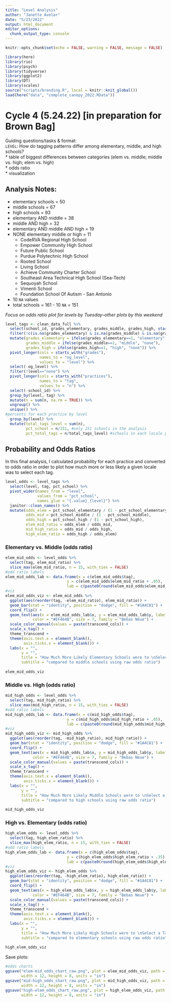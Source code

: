 ```yaml
---
title: "Level Analysis"
author: "Janette Avelar"
date: "5/23/2022"
output: html_document
editor_options: 
  chunk_output_type: console
---
```


```r
knitr::opts_chunk$set(echo = FALSE, warning = FALSE, message = FALSE)
```

```r
library(here)
library(rio)
library(psych)
library(tidyverse)
library(ggplot2)
library(DT)
library(scales)
source("scripts/branding.R", local = knitr::knit_global())
load(here("data", "complete_canopy_2022.RData"))
```

# Cycle 4 (5.24.22) [in preparation for Brown Bag]

Guiding questions/tasks & format:  
`LEVEL`: How do tagging patterns differ among elementary, middle, and high schools?  
* table of biggest differences between categories (elem vs. middle; middle vs. high; elem vs. high)  
* odds ratio  
* visualization  

## Analysis Notes:  
* elementary schools = 50  
* middle schools = 67  
* high schools = 93  
* elementary AND middle = 38  
* middle AND high = 32  
* elementary AND middle AND high = 19  
* NONE elementary middle or high = 11  
    * CodeRVA Regional High School   
    * Empower Community High School  
    * Future Public School  
    * Purdue Polytechnic High School  
    * Rooted School  
    * Living School  
    * Achieve Community Charter School  
    * Southeast Area Technical High School (Sea-Tech)  
    * Sequoyah School  
    * Vimenti School  
    * Foundation School Of Autism - San Antonio  
* 10 `NA` values
* total schools = 161 - 10 `NA` = 151


*Focus on odds ratio plot for levels by Tuesday--other plots by this weekend*

```r
level_tags <- clean_data_full %>% 
  select(school_id, grades_elementary, grades_middle, grades_high, starts_with("practices")) %>% 
  filter(!c(is.na(grades_elementary) & is.na(grades_middle) & is.na(grades_high))) %>% 
  mutate(grades_elementary = ifelse(grades_elementary==1, "elementary", "none"),
         grades_middle = ifelse(grades_middle==1, "middle", "none"),
         grades_high = ifelse(grades_high==1, "high", "none")) %>% 
  pivot_longer(cols = starts_with("grades"),
               names_to = "og_level",
               values_to = "level") %>% 
  select(-og_level) %>% 
  filter(!level=="none") %>% 
  pivot_longer(cols = starts_with("practices"),
               names_to = "tag",
               values_to = "n") %>% 
  select(-school_id) %>% 
  group_by(level, tag) %>% 
  mutate(n = sum(n, na.rm = TRUE)) %>% 
  ungroup() %>% 
  unique() %>% 
#percents for each practice by level
  group_by(level) %>% 
  mutate(total_tags_level = sum(n),
         pct_school = n/151, #only 151 schools in the analysis
         pct_total_tags = n/total_tags_level) #schools in each locale per tag / total tags in locale - ignore for odds
```

## Probability and Odds Ratios

In this final analysis, I calculated probability for each practice and converted to odds ratio in order to plot how much more or less likely a given locale was to select each tag.

```r
level_odds <- level_tags %>% 
  select(level, tag, pct_school) %>% 
  pivot_wider(names_from = "level",
              values_from = "pct_school",
              names_glue = "{.value}_{level}") %>% 
  janitor::clean_names() %>% 
  mutate(odds_elem = pct_school_elementary / (1 - pct_school_elementary),
         odds_mid = pct_school_middle / (1 - pct_school_middle),
         odds_high = pct_school_high / (1 - pct_school_high),
         elem_mid_ratio = odds_elem / odds_mid,
         mid_high_ratio = odds_mid / odds_high,
         high_elem_ratio = odds_high / odds_elem)
```

### Elementary vs. Middle (odds ratio)

```r
elem_mid_odds <- level_odds %>% 
  select(tag, elem_mid_ratio) %>% 
  slice_max(elem_mid_ratio, n = 15, with_ties = FALSE)
#odd ratio labels
elem_mid_odds_lab <- data.frame(x = c(elem_mid_odds$tag),
                           y = c(elem_mid_odds$elem_mid_ratio + .05),
                           lab = c(paste0(round(elem_mid_odds$elem_mid_ratio, 1), "x")))
#viz
elem_mid_odds_viz <- elem_mid_odds %>% 
  ggplot(aes(reorder(tag, -elem_mid_ratio), elem_mid_ratio)) +
  geom_bar(stat = "identity", position = "dodge", fill = "#1A4C81") +
  coord_flip() +
  geom_text(aes(x = elem_mid_odds_lab$x, y = elem_mid_odds_lab$y, label = elem_mid_odds_lab$lab), 
            color = "#EF464B", size = 7, family = "Bebas Neue") +
  scale_color_manual(values = paste(transcend_cols)) +
  scale_x_tag() +
  theme_transcend +
  theme(axis.text.x = element_blank(),
        axis.ticks.x = element_blank()) +
  labs(x = "",
       y = "",
       title = "How Much More Likely Elementary Schools were to \nSelect a Tag",
       subtitle = "compared to middle schools using raw odds ratio")
  
elem_mid_odds_viz
```

### Middle vs. High (odds ratio)

```r
mid_high_odds <- level_odds %>% 
  select(tag, mid_high_ratio) %>% 
  slice_max(mid_high_ratio, n = 15, with_ties = FALSE)
#odd ratio labels
mid_high_odds_lab <- data.frame(x = c(mid_high_odds$tag),
                           y = c(mid_high_odds$mid_high_ratio + .05),
                           lab = c(paste0(round(mid_high_odds$mid_high_ratio, 1), "x")))
#viz
mid_high_odds_viz <- mid_high_odds %>% 
  ggplot(aes(reorder(tag, -mid_high_ratio), mid_high_ratio)) +
  geom_bar(stat = "identity", position = "dodge", fill = "#1A4C81") +
  coord_flip() +
  geom_text(aes(x = mid_high_odds_lab$x, y = mid_high_odds_lab$y, label = mid_high_odds_lab$lab), 
            color = "#EF464B", size = 7, family = "Bebas Neue") +
  scale_color_manual(values = paste(transcend_cols)) +
  scale_x_tag() +
  theme_transcend +
  theme(axis.text.x = element_blank(),
        axis.ticks.x = element_blank()) +
  labs(x = "",
       y = "",
       title = "How Much More Likely Middle Schools were to \nSelect a Tag",
       subtitle = "compared to high schools using raw odds ratio")
  
mid_high_odds_viz
```

### High vs. Elementary (odds ratio)

```r
high_elem_odds <- level_odds %>% 
  select(tag, high_elem_ratio) %>% 
  slice_max(high_elem_ratio, n = 15, with_ties = FALSE)
#odd ratio labels
high_elem_odds_lab <- data.frame(x = c(high_elem_odds$tag),
                           y = c(high_elem_odds$high_elem_ratio + .35),
                           lab = c(paste0(round(high_elem_odds$high_elem_ratio, 1), "x")))
#viz
high_elem_odds_viz <- high_elem_odds %>% 
  ggplot(aes(reorder(tag, -high_elem_ratio), high_elem_ratio)) +
  geom_bar(stat = "identity", position = "dodge", fill = "#1A4C81") +
  coord_flip() +
  geom_text(aes(x = high_elem_odds_lab$x, y = high_elem_odds_lab$y, label = high_elem_odds_lab$lab), 
            color = "#EF464B", size = 7, family = "Bebas Neue") +
  scale_color_manual(values = paste(transcend_cols)) +
  scale_x_tag() +
  theme_transcend +
  theme(axis.text.x = element_blank(),
        axis.ticks.x = element_blank()) +
  labs(x = "",
       y = "",
       title = "How Much More Likely High Schools were to \nSelect a Tag",
       subtitle = "compared to elementary schools using raw odds ratio")
  
high_elem_odds_viz
```

Save plots:
```r
#odds charts
ggsave("elem-mid_odds_chart_raw.png", plot = elem_mid_odds_viz, path = here("outputs", "level analysis"),
       width = 12, height = 8, units = "in")
ggsave("mid-high_odds_chart_raw.png", plot = mid_high_odds_viz, path = here("outputs", "level analysis"),
       width = 12, height = 8, units = "in")
ggsave("high-elem_odds_chart_raw.png", plot = high_elem_odds_viz, path = here("outputs", "level analysis"),
       width = 12, height = 8, units = "in")
```